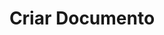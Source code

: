 ---
title: "Criar Documento"
api: "POST https://regis.app.byefive.com.br/rest/documents"
description: "Cria um novo documento no sistema"
---